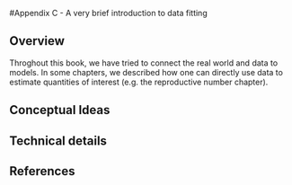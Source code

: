 #Appendix C - A very brief introduction to data fitting



## Overview

Throghout this book, we have tried to connect the real world and data to models. In some chapters, we described how one can directly use data to estimate quantities of interest (e.g. the reproductive number chapter).


## Conceptual Ideas



## Technical details




## References


